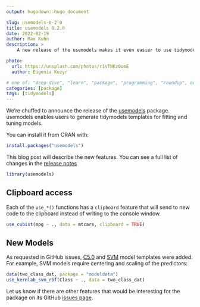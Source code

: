 ```yaml
---
output: hugodown::hugo_document

slug: usemodels-0-2-0
title: usemodels 0.2.0
date: 2022-02-19
author: Max Kuhn
description: >
    A new release of the usemodels makes it even easier to use tidymodels.

photo:
  url: https://unsplash.com/photos/r1sTNKz0omE
  author: Eugenia Kozyr

# one of: "deep-dive", "learn", "package", "programming", "roundup", or "other"
categories: [package] 
tags: [tidymodels]
---
```


<!--
TODO:
* [ ] Look over / edit the post's title in the yaml
* [ ] Edit (or delete) the description; note this appears in the Twitter card
* [ ] Pick category and tags (see existing with `hugodown::tidy_show_meta()`)
* [ ] Find photo & update yaml metadata
* [ ] Create `thumbnail-sq.jpg`; height and width should be equal
* [ ] Create `thumbnail-wd.jpg`; width should be >5x height
* [ ] `hugodown::use_tidy_thumbnails()`
* [ ] Add intro sentence, e.g. the standard tagline for the package
* [ ] `usethis::use_tidy_thanks()`
-->

We're chuffed to announce the release of the  [usemodels](https://usemodels.tidymodels.org/) package. usemodels enables users to generate tidymodels templates for fitting and tuning models. 

You can install it from CRAN with:

```r
install.packages("usemodels")
```

This blog post will describe the new features. You can see a full list of changes in the [release notes](https://usemodels.tidymodels.org/news/index.html)

```r
library(usemodels)
```

## Clipboard access

Each of the `use_*()` functions has a `clipboard` feature that will send to new code to the clipboard instead of writing to the console window. 

```r
use_cubist(mpg ~ ., data = mtcars, clipboard = TRUE)
```

## New Models

As requested in GitHub issues, [C5.0](https://www.rulequest.com/see5-unix.html) and [SVM](https://en.wikipedia.org/wiki/Support-vector_machine) model templates were added. For example, SVM models require centering and scaling of the predictors: 

```r
data(two_class_dat, package = "modeldata")
use_kernlab_svm_rbf(Class ~ ., data = two_class_dat)
```

Let us know if there are other features that would be interesting for the package on its GitHub [issues page](https://github.com/tidymodels/usemodels/issues).

